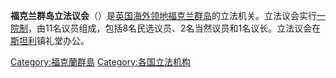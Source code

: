 {{Infobox legislature
| name               = 福克兰群岛立法议会
| native_name        = Legislative Assembly of the<br />Falkland Islands
| native_name_lang   =en
| transcription_name =
| legislature        =
| coa_pic            = Coat of arms of the Falkland Islands.svg
| coa_caption        =
| coa_res            =
| coa_alt            =
| logo_pic           = Gilbert-House.jpg
| logo_caption       = 議會辦公室（吉爾伯特大樓）
| logo_res           =
| logo_alt           =
| house_type         = 一院制
| body               =
| houses             =
| term_limits        = 4年
| foundation         = {{Start date|2009|01|01|df=y}} 
| disbanded          =
| preceded_by        = {{le|福克兰群岛立法委员会|Legislative Council of the Falkland Islands}}
| succeeded_by       =
| new_session        =
| members            = 11名{{small|（8名選舉議員，2名[[官守議員|官守議員]]，1名{{le|福克蘭群島立法議會議長|Speaker of the Legislative Assembly of the Falkland Islands|議長}}}}
| leader1_type       = {{le|福克蘭群島立法議會議長|Speaker of the Legislative Assembly of the Falkland Islands|議長}}
| leader1            = {{le|基思·比爾斯|Keith Biles}}
| party1             = 無黨派連繫
| election1          =
| structure1         = Falkland Islands Legislative Assembly composition.svg
| structure1_res     = 250px
| structure1_alt     = 
| structure2         = 
| structure2_res     = 
| structure2_alt     = 
| political_groups1  = {{legend|#999999|無黨派：11席}}
| political_groups2  = 
| committees1        = 
| committees2        = 
| joint_committees   = 
| voting_system1     = [[全票制|連記投票]]
| voting_system2     =
| last_election1     = {{le|2017年福克蘭群島大選|Falkland Islands general election, 2017|2017年11月9日}}
| next_election1     = {{le|2021年福克蘭群島大選|Falkland Islands general election, 2021|2021年11月}}
| session_room       = 
| session_res        = 
| session_alt        = 
| meeting_place      = [[斯坦利_(福克兰群岛)|福克兰群岛斯坦利]]斯坦利市政廳
| website            = [http://www.fig.gov.fk/assembly/ http://www.fig.gov.fk/assembly/]
| footnotes          =
| motto              =
}}
'''福克兰群岛立法议会'''（{{lang-en|Legislative Assembly of the Falkland Islands}}）是[[英国海外领地|英国海外领地]][[福克兰群岛|福克兰群岛]]的立法机关。立法议会实行[[一院制|一院制]]，由11名议员组成，包括8名民选议员、2名当然议员和1名议长。立法议会在[[斯坦利_(福克兰群岛)|斯坦利]]镇礼堂办公。

{{英國立法機關}}
{{美洲题目|议会}}

[[Category:福克蘭群島|Category:福克蘭群島]]
[[Category:各国立法机构|Category:各国立法机构]]